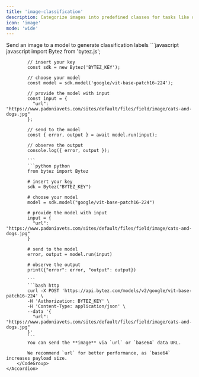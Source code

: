 ```yaml
---
title: 'image-classification'
description: Categorize images into predefined classes for tasks like object recognition, medical imaging, and security systems
icon: 'image'
mode: 'wide'
---
```


<AccordionGroup>
	<Accordion defaultOpen="true" title="Basic usage">
		Send an image to a model to generate classification labels
		<CodeGroup>
			```javascript javascript
			import Bytez from 'bytez.js';
			
			// insert your key
			const sdk = new Bytez('BYTEZ_KEY');
			
			// choose your model
			const model = sdk.model('google/vit-base-patch16-224');
			
			// provide the model with input
			const input = {
			  "url": "https://www.padoniavets.com/sites/default/files/field/image/cats-and-dogs.jpg"
			};
			
			// send to the model
			const { error, output } = await model.run(input);
			
			// observe the output
			console.log({ error, output });
			
			```
			```python python
			from bytez import Bytez
			
			# insert your key
			sdk = Bytez("BYTEZ_KEY")
			
			# choose your model
			model = sdk.model("google/vit-base-patch16-224")
			
			# provide the model with input
			input = {
			  "url": "https://www.padoniavets.com/sites/default/files/field/image/cats-and-dogs.jpg"
			}
			
			# send to the model
			error, output = model.run(input)
			
			# observe the output
			print({"error": error, "output": output})
			
			```
			```bash http
			curl -X POST 'https://api.bytez.com/models/v2/google/vit-base-patch16-224' \
			-H 'Authorization: BYTEZ_KEY' \
			-H 'Content-Type: application/json' \
			--data '{
			  "url": "https://www.padoniavets.com/sites/default/files/field/image/cats-and-dogs.jpg"
			}'
			```
			You can send the **image** via `url` or `base64` data URL.
			
			We recommend `url` for better performance, as `base64` increases payload size.
		</CodeGroup>
	</Accordion>
</AccordionGroup>